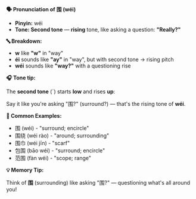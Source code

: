 **🗣️ Pronunciation of 围 (wéi)**

- **Pinyin:** wéi
- **Tone: Second tone** — **rising** tone, like asking a question: **"Really?"**

**🔤 Breakdown:**

- **w** like **"w"** in "way"
- **éi** sounds like **"ay"** in "way", but with second tone → rising pitch
- **wéi** sounds like **"way?"** with a questioning rise

**🎧 Tone tip:**

The **second tone** (ˊ) starts **low** and rises **up**:

Say it like you're asking "围?" (surround?) — that's the rising tone of **wéi**.

**📝 Common Examples:**

- 围 (wéi) - "surround; encircle"
- 围绕 (wéi rào) - "around; surrounding"
- 围巾 (wéi jīn) - "scarf"
- 包围 (bāo wéi) - "surround; encircle"
- 范围 (fàn wéi) - "scope; range"

**💡 Memory Tip:**

Think of **围** (surrounding) like asking "围?" — questioning what's all around you!
